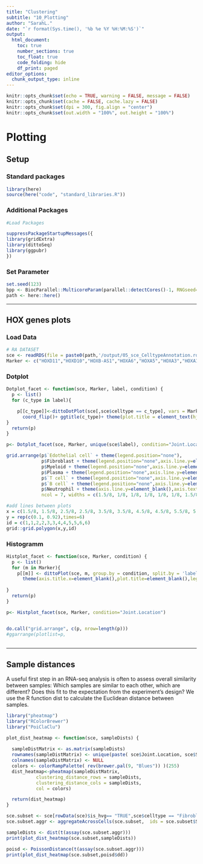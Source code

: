 ```yaml
---
title: "Clustering"
subtitle: "10_Plotting"
author: "SarahL."
date: "`r format(Sys.time(), '%b %e %Y %H:%M:%S')`"
output: 
  html_document:
    toc: true
    number_sections: true   
    toc_float: true
    code_folding: hide
    df_print: paged
editor_options:
  chunk_output_type: inline
---
```


```r
knitr::opts_chunk$set(echo = TRUE, warning = FALSE, message = FALSE)
knitr::opts_chunk$set(cache = FALSE, cache.lazy = FALSE)
knitr::opts_chunk$set(dpi = 300, fig.align = "center")
knitr::opts_chunk$set(out.width = "100%", out.height = "100%")
```


# Plotting

## Setup

### Standard packages

```r
library(here)
source(here("code", "standard_libraries.R"))
```

### Additional Packages

```r
#Load Packages

suppressPackageStartupMessages({
library(gridExtra)
library(dittoSeq)
library(ggpubr)
})

```


### Set Parameter

```r
set.seed(123)
bpp <- BiocParallel::MulticoreParam(parallel::detectCores()-1, RNGseed=123)
path <- here::here()
```

-------------------------------------------------------------------------------------------------------------------------------------------------------------

## HOX genes plots

### Load Data

```r
# RA DATASET
sce <- readRDS(file = paste0(path,'/output/05_sce_CelltypeAnnotation.rds'))
Marker <- c("HOXD11","HOXD10","HOXB-AS1","HOXA6","HOXA5","HOXA3","HOXA11-AS","HOXC9","HOXC8","HOXC11","HOXC10","HOXC-AS1","HOXC-AS2","HOXC-AS3","HOXB3","HOXB2")

```

### Dotplot

```r

Dotplot_facet <- function(sce, Marker, label, condition) {
  p <- list() 
  for (c_type in label){

    p[[c_type]]<-dittoDotPlot(sce[,sce$celltype == c_type], vars = Marker , group.by = "Joint.Location",min.color="lightgrey", max.color="blue",min.percent=0.1,max.percent=1,scale = FALSE,max=2 )+ theme(axis.title.x=element_blank())+
      coord_flip()+ ggtitle(c_type)+ theme(plot.title = element_text(hjust = 0.5))
}
  return(p) 
}

```

```r

p<- Dotplot_facet(sce, Marker, unique(sce$label), condition="Joint.Location")

grid.arrange(p$`Edothelial cell` + theme(legend.position="none"), 
             p$Fibroblast + theme(legend.position="none",axis.line.y=element_blank(),axis.text.y=element_blank(),axis.ticks.y=element_blank()), 
             p$Myeloid + theme(legend.position="none",axis.line.y=element_blank(),axis.text.y=element_blank(),axis.ticks.y=element_blank()), 
             p$Plasma + theme(legend.position="none",axis.line.y=element_blank(),axis.text.y=element_blank(),axis.ticks.y=element_blank()), 
             p$`T cell` + theme(legend.position="none",axis.line.y=element_blank(),axis.text.y=element_blank(),axis.ticks.y=element_blank()), 
             p$`B cell` + theme(legend.position="none",axis.line.y=element_blank(),axis.text.y=element_blank(),axis.ticks.y=element_blank()), 
             p$Neutrophil + theme(axis.line.y=element_blank(),axis.text.y=element_blank(),axis.ticks.y=element_blank()), 
             ncol = 7, widths = c(1.5/8, 1/8, 1/8, 1/8, 1/8, 1/8, 1.5/8))

#add lines between plots
x = c(1.5/8, 1.5/8, 2.5/8, 2.5/8, 3.5/8, 3.5/8, 4.5/8, 4.5/8, 5.5/8, 5.5/8, 6.5/8, 6.5/8)
y = rep(c(0.1, 0.92),times=6)
id = c(1,1,2,2,3,3,4,4,5,5,6,6)
grid::grid.polygon(x,y,id)
```

### Histogramm

```r

Histplot_facet <- function(sce, Marker, condition) {
  p <- list() 
  for (m in Marker){
    p[[m]] <- dittoPlot(sce, m, group.by = condition, split.by = 'label' ,split.ncol = 7,max=2)+
      theme(axis.title.x=element_blank(),plot.title=element_blank(),legend.position="none",strip.background = element_blank(),strip.text.x = element_blank(), axis.text.x=element_blank())
      
}
  return(p) 
}


```

```r

p<- Histplot_facet(sce, Marker, condition="Joint.Location")


do.call("grid.arrange", c(p, nrow=length(p)))
#ggarrange(plotlist=p,
          
```

-------------------------------------------------------------------------------------------------------------------------------------------------------------

## Sample distances

A useful first step in an RNA-seq analysis is often to assess overall similarity between samples: Which samples are similar to each other, which are different? Does this fit to the expectation from the experiment’s design? We use the R function dist to calculate the Euclidean distance between samples.

```r
library("pheatmap")
library("RColorBrewer")
library("PoiClaClu")

plot_dist_heatmap <- function(sce, sampleDists) {
  
  sampleDistMatrix <- as.matrix(sampleDists)
  rownames(sampleDistMatrix) <- unique(paste( sce$Joint.Location, sce$Sample, sep = ":" ))
  colnames(sampleDistMatrix) <- NULL
  colors <- colorRampPalette( rev(brewer.pal(9, "Blues")) )(255)
  dist_heatmap<-pheatmap(sampleDistMatrix,
           clustering_distance_rows = sampleDists,
           clustering_distance_cols = sampleDists,
           col = colors)

  return(dist_heatmap) 
}

```



```r

sce.subset <- sce[rowData(sce)$is_hvg== "TRUE",sce$celltype == "Fibroblast"]
sce.subset.aggr <- aggregateAcrossCells(sce.subset,  ids = sce.subset$Sample, statistics = "mean",use.assay.type = "logcounts")

sampleDists <- dist(t(assay(sce.subset.aggr)))
print(plot_dist_heatmap(sce.subset,sampleDists))

poisd <- PoissonDistance(t(assay(sce.subset.aggr)))
print(plot_dist_heatmap(sce.subset,poisd$dd))


```
